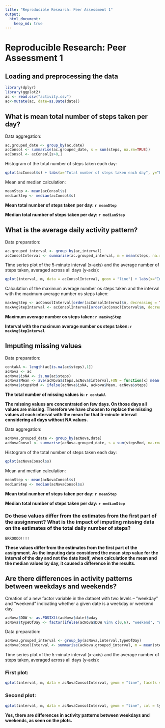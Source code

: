 ```yaml
---
title: "Reproducible Research: Peer Assessment 1"
output: 
  html_document:
    keep_md: true
---
```


# Reproducible Research: Peer Assessment 1
  
  
## Loading and preprocessing the data
```r
library(dplyr)
library(ggplot2)
ac <- read.csv("activity.csv")
ac<-mutate(ac, date=as.Date(date))
```
  
## What is mean total number of steps taken per day?
  
Data aggregation:
  
```r
ac.grouped_date <- group_by(ac,date)
acConsol <- summarise(ac.grouped_date, s = sum(steps, na.rm=TRUE))
acConsol <- acConsol[s>0,]
```
  
Histogram of the total number of steps taken each day:
  
```r
qplot(acConsol$s) + labs(x="Total number of steps taken each day", y="Frequency")
```
  
Mean and median calculation:
  
```r
meanStep <- mean(acConsol$s)
medianStep <- median(acConsol$s)
```
  
**Mean total number of steps taken per day: `r meanStep`**
  
**Median total number of steps taken per day: `r medianStep`**
  
  
  
## What is the average daily activity pattern?
  
Data preparation:
  
```r
ac.grouped_interval <- group_by(ac,interval)
acConsolInterval <- summarise(ac.grouped_interval, m = mean(steps, na.rm=TRUE))
```
  
Time series plot of the 5-minute interval (x-axis) and the average number of steps taken, averaged across all days (y-axis):
  
```r
qplot(interval, m, data = acConsolInterval, geom = "line") + labs(x="Intervals", y="Averaged Steps")
```
  
Calculation of the maximum average number os steps taken and the interval with the maximum average number os steps taken:
  
```r
maxAvgStep <- acConsolInterval[order(acConsolInterval$m, decreasing = TRUE),][1,]$m
maxAvgStepInterval <- acConsolInterval[order(acConsolInterval$m, decreasing = TRUE),][1,]$interval
```
  
**Maximum average number os steps taken: `r maxAvgStep`**
  
**Interval with the maximum average number os steps taken: `r maxAvgStepInterval`**
  
  
  
## Imputing missing values
  
Data preparation:
  
```r
contaNA <- length(ac[is.na(ac$steps),1])
acNova <- ac
acNova$isNA <- is.na(ac$steps)
acNova$Mean <- ave(acNova$steps,acNova$interval,FUN = function(x) mean(x, na.rm = TRUE))
acNova$stepsMod <- ifelse(acNova$isNA, acNova$Mean, acNova$steps)
```
  
**The total number of missing values is: `r contaNA`**
  
**The missing values are concentrated on few days. On those days all values are missing. Therefore we have choosen to replace the missing values at each interval with the mean for that 5-minute interval considering all days without NA values.**
  
Data aggregation:
  
```r
acNova.grouped_date <- group_by(acNova,date)
acNovaConsol <- summarise(acNova.grouped_date, s = sum(stepsMod, na.rm=TRUE))
```
  
Histogram of the total number of steps taken each day:
  
```r
qplot(acNovaConsol$s)
```
  
Mean and median calculation:
  
```r
meanStep <- mean(acNovaConsol$s)
medianStep <- median(acNovaConsol$s)
```
  
**Mean total number of steps taken per day: `r meanStep`**
  
**Median total number of steps taken per day: `r medianStep`**
  
  
### Do these values differ from the estimates from the first part of the assignment? What is the impact of imputing missing data on the estimates of the total daily number of steps?  
    ERROOOO!!!!
**These values differ from the estimates from the first part of the assignment. As the imputing data considered the mean step value for the interval of the day and not the date itself, when calculation the mean and the median values by day, it caused a difference in the results.**
    
  
  
## Are there differences in activity patterns between weekdays and weekends?
  
Creation of a new factor variable in the dataset with two levels -- "weekday" and "weekend" indicating whether a given date is a weekday or weekend day.
  
```r
acNova$DOW <- as.POSIXlt(acNova$date)$wday
acNova$typeOfDay <- factor(ifelse(acNova$DOW %in% c(0,6), "weekend", "weekday"))
```
  
Data preparation:
  
```r
acNova.grouped_interval <- group_by(acNova,interval,typeOfDay)
acNovaConsolInterval <- summarise(acNova.grouped_interval, m = mean(stepsMod))
```
  
Time series plot of the 5-minute interval (x-axis) and the average number of steps taken, averaged across all days (y-axis):
  
### First plot:
```r
qplot(interval, m, data = acNovaConsolInterval, geom = "line", facets = typeOfDay ~ .) + labs(x="Intervals", y="Averaged Steps")
```
  
### Second plot:
```r
qplot(interval, m, data = acNovaConsolInterval, geom = "line", col = typeOfDay) + labs(x="Intervals", y="Averaged Steps")
```
  
**Yes, there are differences in activity patterns between weekdays and weekends, as seen on the plots.**

